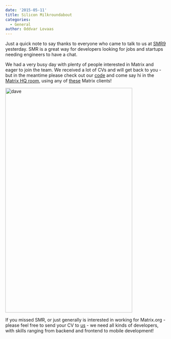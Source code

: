 ```yaml
---
date: '2015-05-11'
title: Silicon Milkroundabout
categories:
  - General
author: Oddvar Lovaas
---
```


Just a quick note to say thanks to everyone who came to talk to us at <a href="https://www.siliconmilkroundabout.com/" title="SMR9">SMR9</a> yesterday. SMR is a great way for developers looking for jobs and startups needing engineers to have a chat.

We had a very busy day with plenty of people interested in Matrix and eager to join the team. We received a lot of CVs and will get back to you - but in the meantime please check out our <a href="https://github.com/matrix-org" title="code">code</a> and come say hi in the <a href="https://matrix.org/beta/#/room/#matrix:matrix.org" title="Matrix HQ room">Matrix HQ room</a>, using any of <a href="https://matrix.org/blog/try-matrix-now/" title="these">these</a> Matrix clients!

<a href="http://matrix.org/blog/wp-content/uploads/2015/05/dave.png"><img src="http://matrix.org/blog/wp-content/uploads/2015/05/dave.png" alt="dave" width="395" height="702" class="aligncenter size-full wp-image-960" /></a>

If you missed SMR, or just generally is interested in working for Matrix.org - please feel free to send your CV to <a href="mailto:jobs@matrix.org">us</a> - we need all kinds of developers, with skills ranging from backend and frontend to mobile development!